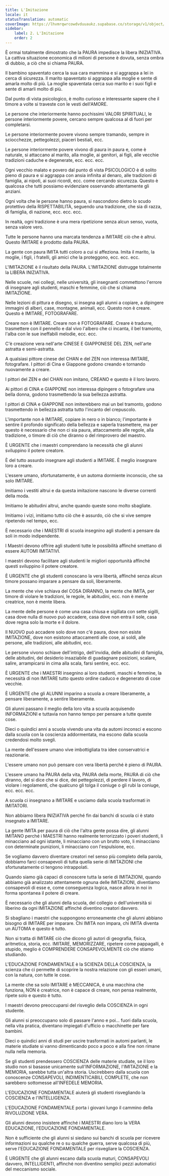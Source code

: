 ```yaml
---
title: L'Imitazione
locale: it
statusTranslation: automatic
coverImage: https://lhvmrqwrcowdvduuaukz.supabase.co/storage/v1/object/public/strapi-uploads/small_cover-educacion-fundamental.webp-2d51a7828a2b1309555be27f7e2a61a0.webp
sidebar:
    label: 2. L'Imitazione
    order: 2
---
```

È ormai totalmente dimostrato che la PAURA impedisce la libera INIZIATIVA. La cattiva situazione economica di milioni di persone è dovuta, senza ombra di dubbio, a ciò che si chiama PAURA.

Il bambino spaventato cerca la sua cara mammina e si aggrappa a lei in cerca di sicurezza. Il marito spaventato si aggrappa alla moglie e sente di amarla molto di più. La moglie spaventata cerca suo marito e i suoi figli e sente di amarli molto di più.

Dal punto di vista psicologico, è molto curioso e interessante sapere che il timore a volte si traveste con le vesti dell'AMORE.

Le persone che interiormente hanno pochissimi VALORI SPIRITUALI, le persone interiormente povere, cercano sempre qualcosa al di fuori per completarsi.

Le persone interiormente povere vivono sempre tramando, sempre in sciocchezze, pettegolezzi, piaceri bestiali, ecc.

Le persone interiormente povere vivono di paura in paura e, come è naturale, si attaccano al marito, alla moglie, ai genitori, ai figli, alle vecchie tradizioni caduche e degenerate, ecc. ecc. ecc.

Ogni vecchio malato e povero dal punto di vista PSICOLOGICO è di solito pieno di paura e si aggrappa con ansia infinita al denaro, alle tradizioni di famiglia, ai nipoti, ai suoi ricordi, ecc. come cercando sicurezza. Questo è qualcosa che tutti possiamo evidenziare osservando attentamente gli anziani.

Ogni volta che le persone hanno paura, si nascondono dietro lo scudo protettivo della RISPETTABILITÀ, seguendo una tradizione, che sia di razza, di famiglia, di nazione, ecc. ecc. ecc.

In realtà, ogni tradizione è una mera ripetizione senza alcun senso, vuota, senza valore vero.

Tutte le persone hanno una marcata tendenza a IMITARE ciò che è altrui. Questo IMITARE è prodotto dalla PAURA.

La gente con paura IMITA tutti coloro a cui si affeziona. Imita il marito, la moglie, i figli, i fratelli, gli amici che la proteggono, ecc. ecc. ecc.

L'IMITAZIONE è il risultato della PAURA. L'IMITAZIONE distrugge totalmente la LIBERA INIZIATIVA.

Nelle scuole, nei collegi, nelle università, gli insegnanti commettono l'errore di insegnare agli studenti, maschi e femmine, ciò che si chiama IMITAZIONE.

Nelle lezioni di pittura e disegno, si insegna agli alunni a copiare, a dipingere immagini di alberi, case, montagne, animali, ecc. Questo non è creare. Questo è IMITARE, FOTOGRAFARE.

Creare non è IMITARE. Creare non è FOTOGRAFARE. Creare è tradurre, trasmettere con il pennello e dal vivo l'albero che ci incanta, il bel tramonto, l'alba con le sue ineffabili melodie, ecc. ecc.

C'è creazione vera nell'arte CINESE E GIAPPONESE DEL ZEN, nell'arte astratta e semi-astratta.

A qualsiasi pittore cinese del CHAN e del ZEN non interessa IMITARE, fotografare. I pittori di Cina e Giappone godono creando e tornando nuovamente a creare.

I pittori del ZEN e del CHAN non imitano, CREANO e questo è il loro lavoro.

Ai pittori di CINA e GIAPPONE non interessa dipingere o fotografare una bella donna, godono trasmettendo la sua bellezza astratta.

I pittori di CINA e GIAPPONE non imiterebbero mai un bel tramonto, godono trasmettendo in bellezza astratta tutto l'incanto del crepuscolo.

L'importante non è IMITARE, copiare in nero o in bianco; l'importante è sentire il profondo significato della bellezza e saperla trasmettere, ma per questo è necessario che non ci sia paura, attaccamento alle regole, alla tradizione, o timore di ciò che diranno o del rimprovero del maestro.

È URGENTE che i maestri comprendano la necessità che gli alunni sviluppino il potere creatore.

È del tutto assurdo insegnare agli studenti a IMITARE. È meglio insegnare loro a creare.

L'essere umano, sfortunatamente, è un automa dormiente inconscio, che sa solo IMITARE.

Imitiamo i vestiti altrui e da questa imitazione nascono le diverse correnti della moda.

Imitiamo le abitudini altrui, anche quando queste sono molto sbagliate.

Imitiamo i vizi, imitiamo tutto ciò che è assurdo, ciò che si vive sempre ripetendo nel tempo, ecc.

È necessario che i MAESTRI di scuola insegnino agli studenti a pensare da soli in modo indipendente.

I Maestri devono offrire agli studenti tutte le possibilità affinché smettano di essere AUTOMI IMITATIVI.

I maestri devono facilitare agli studenti le migliori opportunità affinché questi sviluppino il potere creatore.

È URGENTE che gli studenti conoscano la vera libertà, affinché senza alcun timore possano imparare a pensare da soli, liberamente.

La mente che vive schiava del COSA DIRANNO, la mente che IMITA, per timore di violare le tradizioni, le regole, le abitudini, ecc. non è mente creatrice, non è mente libera.

La mente delle persone è come una casa chiusa e sigillata con sette sigilli, casa dove nulla di nuovo può accadere, casa dove non entra il sole, casa dove regna solo la morte e il dolore.

Il NUOVO può accadere solo dove non c'è paura, dove non esiste IMITAZIONE, dove non esistono attaccamenti alle cose, ai soldi, alle persone, alle tradizioni, alle abitudini, ecc.

Le persone vivono schiave dell'intrigo, dell'invidia, delle abitudini di famiglia, delle abitudini, del desiderio insaziabile di guadagnare posizioni, scalare, salire, arrampicarsi in cima alla scala, farsi sentire, ecc. ecc.

È URGENTE che i MAESTRI insegnino ai loro studenti, maschi e femmine, la necessità di non IMITARE tutto questo ordine caduco e degenerato di cose vecchie.

È URGENTE che gli ALUNNI imparino a scuola a creare liberamente, a pensare liberamente, a sentire liberamente.

Gli alunni passano il meglio della loro vita a scuola acquisendo INFORMAZIONI e tuttavia non hanno tempo per pensare a tutte queste cose.

Dieci o quindici anni a scuola vivendo una vita da automi inconsci e escono dalla scuola con la coscienza addormentata, ma escono dalla scuola credendosi molto svegli.

La mente dell'essere umano vive imbottigliata tra idee conservatrici e reazionarie.

L'essere umano non può pensare con vera libertà perché è pieno di PAURA.

L'essere umano ha PAURA della vita, PAURA della morte, PAURA di ciò che diranno, del si dice che si dice, dei pettegolezzi, di perdere il lavoro, di violare i regolamenti, che qualcuno gli tolga il coniuge o gli rubi la coniuge, ecc. ecc. ecc.

A scuola ci insegnano a IMITARE e usciamo dalla scuola trasformati in IMITATORI.

Non abbiamo libera INIZIATIVA perché fin dai banchi di scuola ci è stato insegnato a IMITARE.

La gente IMITA per paura di ciò che l'altra gente possa dire, gli alunni IMITANO perché i MAESTRI hanno realmente terrorizzato i poveri studenti, li minacciano ad ogni istante, li minacciano con un brutto voto, li minacciano con determinate punizioni, li minacciano con l'espulsione, ecc.

Se vogliamo davvero diventare creatori nel senso più completo della parola, dobbiamo farci consapevoli di tutta quella serie di IMITAZIONI che sfortunatamente ci tengono intrappolati.

Quando siamo già capaci di conoscere tutta la serie di IMITAZIONI, quando abbiamo già analizzato attentamente ognuna delle IMITAZIONI, diventiamo consapevoli di esse e, come conseguenza logica, nasce allora in noi in forma spontanea il potere di creare.

È necessario che gli alunni della scuola, del collegio o dell'università si liberino da ogni IMITAZIONE affinché diventino creatori davvero.

Si sbagliano i maestri che suppongono erroneamente che gli alunni abbiano bisogno di IMITARE per imparare. Chi IMITA non impara, chi IMITA diventa un AUTOMA e questo è tutto.

Non si tratta di IMITARE ciò che dicono gli autori di geografia, fisica, aritmetica, storia, ecc. IMITARE, MEMORIZZARE, ripetere come pappagalli, è stupido, meglio è COMPRENDERE CONSAPEVOLMENTE ciò che stiamo studiando.

L'EDUCAZIONE FONDAMENTALE è la SCIENZA DELLA COSCIENZA, la scienza che ci permette di scoprire la nostra relazione con gli esseri umani, con la natura, con tutte le cose.

La mente che sa solo IMITARE è MECCANICA, è una macchina che funziona, NON è creatrice, non è capace di creare, non pensa realmente, ripete solo e questo è tutto.

I maestri devono preoccuparsi del risveglio della COSCIENZA in ogni studente.

Gli alunni si preoccupano solo di passare l'anno e poi... fuori dalla scuola, nella vita pratica, diventano impiegati d'ufficio o macchinette per fare bambini.

Dieci o quindici anni di studi per uscire trasformati in automi parlanti, le materie studiate si vanno dimenticando poco a poco e alla fine non rimane nulla nella memoria.

Se gli studenti prendessero COSCIENZA delle materie studiate, se il loro studio non si basasse unicamente sull'INFORMAZIONE, l'IMITAZIONE e la MEMORIA, sarebbe tutta un'altra storia. Uscirebbero dalla scuola con conoscenze CONSAPEVOLI, INDIMENTICABILI, COMPLETE, che non sarebbero sottomesse all'INFEDELE MEMORIA.

L'EDUCAZIONE FONDAMENTALE aiuterà gli studenti risvegliando la COSCIENZA e l'INTELLIGENZA.

L'EDUCAZIONE FONDAMENTALE porta i giovani lungo il cammino della RIVOLUZIONE VERA.

Gli alunni devono insistere affinché i MAESTRI diano loro la VERA EDUCAZIONE, l'EDUCAZIONE FONDAMENTALE.

Non è sufficiente che gli alunni si siedano sui banchi di scuola per ricevere informazioni su qualche re o su qualche guerra, serve qualcosa di più, serve l'EDUCAZIONE FONDAMENTALE per risvegliare la COSCIENZA.

È URGENTE che gli alunni escano dalla scuola maturi, CONSAPEVOLI davvero, INTELLIGENTI, affinché non diventino semplici pezzi automatici del meccanismo sociale.

